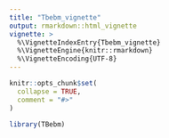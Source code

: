 ```yaml
---
title: "Tbebm_vignette"
output: rmarkdown::html_vignette
vignette: >
  %\VignetteIndexEntry{Tbebm_vignette}
  %\VignetteEngine{knitr::rmarkdown}
  %\VignetteEncoding{UTF-8}
---
```


```r
knitr::opts_chunk$set(
  collapse = TRUE,
  comment = "#>"
)
```

```r
library(TBebm)
```
